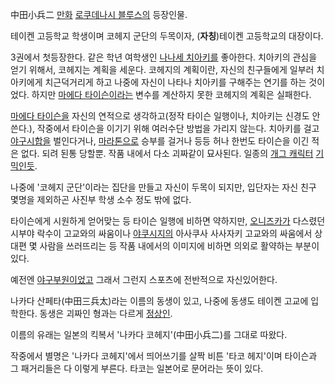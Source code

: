 中田小兵二
[[만화]] [[로쿠데나시 블루스]]의 등장인물.

테이켄 고등학교 학생이며 코헤지 군단의 두목이자, ('''자칭''')테이켄 고등학교의 대장이다.

3권에서 첫등장한다.
같은 학년 여학생인 [[나나세 치아키]]를 좋아한다. 치아키의 관심을 얻기 위해서, 코헤지는 계획을 세운다. 코헤지의 계획이란, 자신의 친구들에게 일부러 치아키에게 치근덕거리게 하고 나중에 자신이 나타나 치아키를 구해주는 연기를 하는 것이었다.
하지만 [[마에다 타이슨]]이라는 변수를 계산하지 못한 코헤지의 계획은 실패한다.

[[마에다 타이슨]]을 자신의 연적으로 생각하고(정작 타이슨 일행이나, 치아키는 신경도 안쓴다.), 작중에서 타이슨을 이기기 위해 여러수단 방법을 가리지 않는다. 치아키를 걸고 [[야구]]시합을 벌인다거나, [[마라톤]]으로 승부를 걸거나 등등 허나 한번도 타이슨을 이긴 적은 없다. 되려 된통 당할뿐.
작품 내에서 다소 괴짜같이 묘사된다. 일종의 [[개그 캐릭터]] [[기믹]]인듯.

나중에 '코헤지 군단'이라는 집단을 만들고 자신이 두목이 되지만, 입단자는 자신 친구 몇명을 제외하곤 사진부 학생 소수 정도 밖에 없다.

타이슨에게 시원하게 얻어맞는 등 타이슨 일행에 비하면 약하지만, [[오니즈카]]가 다스렸던 시부야 락수이 고교와의 싸움이나 [[야쿠시지]]의 아사쿠사 사사자키 고교와의 싸움에서 상대편 몇 사람을 쓰러뜨리는 등 작품 내에서의 이미지에 비하면 의외로 활약하는 부분이 있다.

예전엔 [[야구]]부원이었고 그래서 그런지 스포츠에 전반적으로 자신있어한다.

나카다 산페타(中田三兵太)라는 이름의 동생이 있고, 나중에 동생도 테이켄 고교에 입학한다. 
동생은 괴짜인 형과는 다르게 [[정상인]].

이름의 유래는 일본의 킥복서 '나카다 코헤지'(中田小兵二)를 그대로 따왔다.

작중에서 별명은 '나카다 코헤지'에서 띄어쓰기를 살짝 비튼 '타코 헤지'이며 타이슨과 그 패거리들은 다 이렇게 부른다. 타코는 일본어로 문어라는 뜻이 있다.
